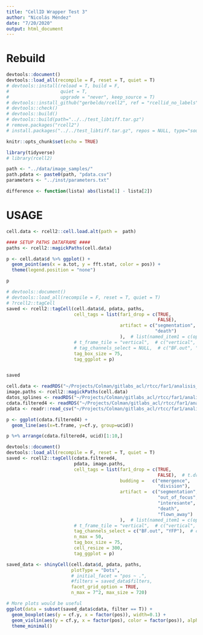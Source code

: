 ```yaml
---
title: "CellID Wrapper Test 3"
author: "Nicolás Méndez"
date: "7/20/2020"
output: html_document
---
```


# Rebuild

```r

devtools::document()
devtools::load_all(recompile = F, reset = T, quiet = T)
# devtools::install(reload = T, build = F,
#                   quiet = T,
#                   upgrade = "never", keep_source = T)
# devtools::install_github("gerbeldo/rcell2", ref = "rcellid_no_labels")
# devtools::check()
# devtools::build()
# devtools::build(path="../../test_libtiff.tar.gz")
# remove.packages("rcell2")
# install.packages("../../test_libtiff.tar.gz", repos = NULL, type="source", clean = TRUE)

knitr::opts_chunk$set(echo = TRUE)

library(tidyverse)
# library(rcell2)

path <- "../data/image_samples/"
path.pdata <- paste0(path, "pdata.csv")
parameters <- "../inst/parameters.txt"

difference <- function(lista) abs(lista[1] - lista[2])
```

# USAGE 

```r
cell.data <- rcell2::cell.load.alt(path =  path)

#### SETUP PATHS DATAFRAME ####
paths <- rcell2::magickPaths(cell.data)

p <- cell.data$d %>% ggplot() + 
  geom_point(aes(x = a.tot, y = fft.stat, color = pos)) +
  theme(legend.position = "none")

p
```


```r
# devtools::document()
# devtools::load_all(recompile = F, reset = T, quiet = T)
# ?rcell2::tagCell
saved <- rcell2::tagCell(cell.data$d, pdata, paths, 
                         cell_tags = list(far1_drop = c(TRUE,
                                                        FALSE),
                                          artifact = c("segmentation",
                                                       "death")
                                          ),  # list(named_item1 = c(option1, option2, ...), named_item2 ...)
                         # t_frame_tile = "vertical",  # c("vertical", "horizontal", "animate", "stack")
                         # tag_channels_select = NULL,  # c("BF.out", "BF", "YFP", ...)
                         tag_box_size = 75,
                         tag_ggplot = p)


saved
```
```r
cell.data <- readRDS("~/Projects/Colman/gitlabs_acl/rtcc/far1/analisis_Far1_arresto-lavado/output/cell.data20200728_a20c377c8979.RDS")
image.paths <- rcell2::magickPaths(cell.data)
datos_splines <- readRDS("~/Projects/Colman/gitlabs_acl/rtcc/far1/analisis_Far1_arresto-lavado/output//datos_splines_20200902_1bd5862e36193.RDS")
cdata.filtered4 <- readRDS("~/Projects/Colman/gitlabs_acl/rtcc/far1/analisis_Far1_arresto-lavado/output/cdata.filtered4_20200814_9a43be8ccdb.RDS")
pdata <- readr::read_csv("~/Projects/Colman/gitlabs_acl/rtcc/far1/analisis_Far1_arresto-lavado/data/arresto-lavado/Pre_alphaF/2019_11_20_Exp_Ali.csv")
```


```r
p <- ggplot(cdata.filtered4) + 
  geom_line(aes(x=t.frame, y=cf.y, group=ucid))

p %+% arrange(cdata.filtered4, ucid)[1:10,]
```


```r
devtools::document()
devtools::load_all(recompile = F, reset = T, quiet = T)
saved <- rcell2::tagCell(cdata.filtered4,
                         pdata, image.paths,
                         cell_tags = list(far1_drop = c(TRUE,
                                                        FALSE),  # t.drop aparente pero falso por algun artefacto
                                          budding =   c("emergence",
                                                        "division"),
                                          artifact =  c("segmentation",
                                                        "out_of_focus",
                                                        "interesante",
                                                        "death",
                                                        "flown_away")
                                          ),  # list(named_item1 = c(option1, option2, ...), named_item2 ...)
                         # t_frame_tile = "vertical",  # c("vertical", "horizontal", "animate", "stack")
                         tag_channels_select = c("BF.out", "YFP"),  # c("BF.out", "BF", "YFP", ...)
                         n_max = 50,
                         tag_box_size = 75,
                         cell_resize = 300,
                         tag_ggplot = p)
```


```r
saved_data <- shinyCell(cell.data$d, pdata, paths,
                        plotType = "Dots",
                        # initial_facet = "pos ~ .",
                        #filters = saved_data$filters,
                        facet_grid_option = TRUE,
                        n_max = 7^2, max_size = 720)

# More plots would be useful
ggplot(data = subset(saved_data$cdata, filter == T)) +
  geom_boxplot(aes(y = cf.y, x = factor(pos)), width=0.1) +
  geom_violin(aes(y = cf.y, x = factor(pos), color = factor(pos)), alpha = 0) +
  theme_minimal()
```

